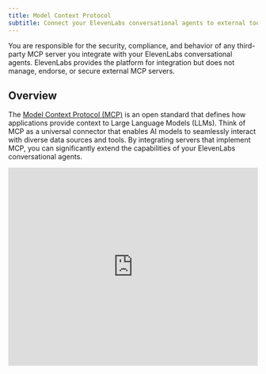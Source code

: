 ```yaml
---
title: Model Context Protocol
subtitle: Connect your ElevenLabs conversational agents to external tools and data sources using the Model Context Protocol.
---
```


<Error title="User Responsibility">
  You are responsible for the security, compliance, and behavior of any third-party MCP server you
  integrate with your ElevenLabs conversational agents. ElevenLabs provides the platform for
  integration but does not manage, endorse, or secure external MCP servers.
</Error>

## Overview

The [Model Context Protocol (MCP)](https://modelcontextprotocol.io/) is an open standard that defines how applications provide context to Large Language Models (LLMs). Think of MCP as a universal connector that enables AI models to seamlessly interact with diverse data sources and tools. By integrating servers that implement MCP, you can significantly extend the capabilities of your ElevenLabs conversational agents.

<Frame background="subtle">
  <iframe
    width="100%"
    height="400"
    src="https://www.youtube.com/watch?v=OMCbwrXNx3w"
    title="ElevenLabs Model Context Protocol integration"
    frameBorder="0"
    allow="accelerometer; autoplay; clipboard-write; encrypted-media; gyroscope; picture-in-picture"
    allowFullScreen
  />
</Frame>


<Note>
  MCP support is not currently available for users on Zero Retention Mode or those requiring HIPAA
  compliance.
</Note>

ElevenLabs allows you to connect your conversational agents to external MCP servers. This enables your agents to:

- Access and process information from various data sources via the MCP server
- Utilize specialized tools and functionalities exposed by the MCP server
- Create more dynamic, knowledgeable, and interactive conversational experiences

## Getting started

<Note>
  ElevenLabs currently supports SSE transport MCP servers only. Streamable HTTP servers will be
  supported soon.
</Note>

1. Retrieve the URL of your MCP server. In this example, we'll use [Zapier MCP](https://zapier.com/mcp), which lets you connect Conversational AI to hundreds of tools and services.

2. Navigate to the [MCP server integrations dashboard](https://elevenlabs.io/app/conversational-ai/integrations) and click "Add Custom MCP Server".

   <Frame background="subtle">
     ![Creating your first MCP server](/assets/images/conversational-ai/mcp-create.png)
   </Frame>

3. Configure the MCP server with the following details:

   - **Name**: The name of the MCP server (e.g., "Zapier MCP Server")
   - **Description**: A description of what the MCP server can do (e.g., "An MCP server with access to Zapier's tools and services")
   - **Server URL**: The URL of the MCP server. In some cases this contains a secret key, treat it like a password and store it securely as a workspace secret.
   - **Secret Token (Optional)**: If the MCP server requires a secret token (Authorization header), enter it here.
   - **HTTP Headers (Optional)**: If the MCP server requires additional HTTP headers, enter them here.

4. Click "Add Integration" to save the integration and test the connection to list available tools.

   <Frame background="subtle">
     ![Zapier example tools](/assets/images/conversational-ai/mcp-zapier.png)
   </Frame>

5. The MCP server is now available to add to your agents. Note that MCP servers can currently only be added to agents with `Security > Enable authentication` enabled.

   <Frame background="subtle">
     ![Adding the MCP server to an agent](/assets/images/conversational-ai/mcp-add.png)
   </Frame>

## Tool approval modes

ElevenLabs provides flexible approval controls to manage how agents request permission to use tools from MCP servers. You can configure approval settings at both the MCP server level and individual tool level for maximum security control.

<Frame background="subtle">
  ![Tool approval mode settings](/assets/images/conversational-ai/mcp-approval.png)
</Frame>

### Available approval modes

- **Always Ask (Recommended)**: Maximum security. The agent will request your permission before each tool use.
- **Fine-Grained Tool Approval**: Disable and pre-select tools which can run automatically and those requiring approval.
- **No Approval**: The assistant can use any tool without approval.

### Fine-grained tool control

The Fine-Grained Tool Approval mode allows you to configure individual tools with different approval requirements, giving you precise control over which tools can run automatically and which require explicit permission.

<Frame background="subtle">
  ![Fine-grained tool approval
  settings](/assets/images/conversational-ai/mcp-finegrained-approvals.png)
</Frame>

For each tool, you can set:

- **Auto-approved**: Tool runs automatically without requiring permission
- **Requires approval**: Tool requires explicit permission before execution
- **Disabled**: Tool is completely disabled and cannot be used

<Tip>
  Use Fine-Grained Tool Approval to allow low-risk read-only tools to run automatically while
  requiring approval for tools that modify data or perform sensitive operations.
</Tip>

## Key considerations for ElevenLabs integration

- **External servers**: You are responsible for selecting the external MCP servers you wish to integrate. ElevenLabs provides the means to connect to them.
- **Supported features**: ElevenLabs currently supports MCP servers that communicate over SSE (Server-Sent Events) for real-time interactions.
- **Dynamic tools**: The tools and capabilities available from an integrated MCP server are defined by that external server and can change if the server's configuration is updated.

## Security and disclaimer

Integrating external MCP servers can expose your agents and data to third-party services. It is crucial to understand the security implications.

<Warning title="Important Disclaimer">
  By enabling MCP server integrations, you acknowledge that this may involve data sharing with
  third-party services not controlled by ElevenLabs. This could incur additional security risks.
  Please ensure you fully understand the implications, vet the security of any MCP server you
  integrate, and review our [MCP Integration Security
  Guidelines](/docs/conversational-ai/customization/mcp/security) before proceeding.
</Warning>

Refer to our [MCP Integration Security Guidelines](/docs/conversational-ai/customization/mcp/security) for detailed best practices.

## Finding or building MCP servers

- Utilize publicly available MCP servers from trusted providers
- Develop your own MCP server to expose your proprietary data or tools
- Explore the Model Context Protocol community and resources for examples and server implementations
